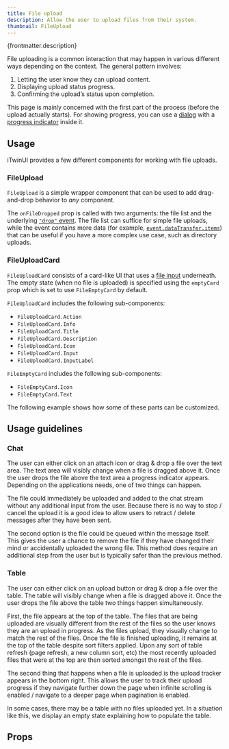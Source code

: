 ```yaml
---
title: File upload
description: Allow the user to upload files from their system.
thumbnail: FileUpload
---
```


<p>{frontmatter.description}</p>

<LiveExample src='FileUpload.main.jsx'>
  <AllExamples.FileUploadMainExample client:load />
</LiveExample>

File uploading is a common interaction that may happen in various different ways depending on the context. The general pattern involves:

1. Letting the user know they can upload content.
2. Displaying upload status progress.
3. Confirming the upload’s status upon completion.

This page is mainly concerned with the first part of the process (before the upload actually starts). For showing progress, you can use a [dialog](dialog) with a [progress indicator](progressindicator) inside it.

## Usage

iTwinUI provides a few different components for working with file uploads.

### FileUpload

`FileUpload` is a simple wrapper component that can be used to add drag-and-drop behavior to _any_ component.

<LiveExample src='FileUpload.wrappinginput.jsx'>
  <AllExamples.FileUploadWrappingInputExample client:load />
</LiveExample>

The `onFileDropped` prop is called with two arguments: the file list and the underlying [`"drop"` event](https://developer.mozilla.org/en-US/docs/Web/API/HTMLElement/drop_event). The file list can suffice for simple file uploads, while the event contains more data (for example, [`event.dataTransfer.items`](https://developer.mozilla.org/en-US/docs/Web/API/DataTransfer/items)) that can be useful if you have a more complex use case, such as directory uploads.

### FileUploadCard

`FileUploadCard` consists of a card-like UI that uses a [file input](https://developer.mozilla.org/en-US/docs/Web/HTML/Element/input/file) underneath. The empty state (when no file is uploaded) is specified using the `emptyCard` prop which is set to use `FileEmptyCard` by default.

`FileUploadCard` includes the following sub-components:

- `FileUploadCard.Action`
- `FileUploadCard.Info`
- `FileUploadCard.Title`
- `FileUploadCard.Description`
- `FileUploadCard.Icon`
- `FileUploadCard.Input`
- `FileUploadCard.InputLabel`

`FileEmptyCard` includes the following sub-components:

- `FileEmptyCard.Icon`
- `FileEmptyCard.Text`

The following example shows how some of these parts can be customized.

<LiveExample src='FileUpload.custom.jsx'>
  <AllExamples.FileUploadCustomExample client:load />
</LiveExample>

## Usage guidelines

### Chat

The user can either click on an attach icon or drag & drop a file over the text area. The text area will visibly change when a file is dragged above it. Once the user drops the file above the text area a progress indicator appears. Depending on the applications needs, one of two things can happen.

The file could immediately be uploaded and added to the chat stream without any additional input from the user. Because there is no way to stop / cancel the upload it is a good idea to allow users to retract / delete messages after they have been sent.

The second option is the file could be queued within the message itself. This gives the user a chance to remove the file if they have changed their mind or accidentally uploaded the wrong file. This method does require an additional step from the user but is typically safer than the previous method.

### Table

The user can either click on an upload button or drag & drop a file over the table. The table will visibly change when a file is dragged above it. Once the user drops the file above the table two things happen simultaneously.

First, the file appears at the top of the table. The files that are being uploaded are visually different from the rest of the files so the user knows they are an upload in progress. As the files upload, they visually change to match the rest of the files. Once the file is finished uploading, it remains at the top of the table despite sort filters applied. Upon any sort of table refresh (page refresh, a new column sort, etc) the most recently uploaded files that were at the top are then sorted amongst the rest of the files.

The second thing that happens when a file is uploaded is the upload tracker appears in the bottom right. This allows the user to track their upload progress if they navigate further down the page when infinite scrolling is enabled / navigate to a deeper page when pagination is enabled.

In some cases, there may be a table with no files uploaded yet. In a situation like this, we display an empty state explaining how to populate the table.

## Props

<PropsTable path='@itwin/itwinui-react/esm/core/FileUpload/FileUpload.d.ts' />
